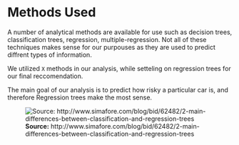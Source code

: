 # Methods Used

A number of analytical methods are available for use such as decision trees, classification trees, regression, multiple-regression. Not all of these techniques makes sense for our purpouses as they are used to predict diffrent types of information.

We utilized `X` methods in our analysis, while setteling on regression trees for our final reccomendation.

The main goal of our analysis is to predict how risky a particular car is, and therefore Regression trees make the most sense. 

![__Source:__ http://www.simafore.com/blog/bid/62482/2-main-differences-between-classification-and-regression-trees](img/04-decision-tree-flowchart.png)

